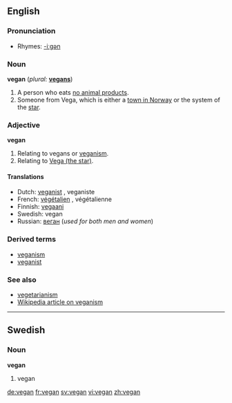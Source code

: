 ==English==

===Pronunciation===
*Rhymes: [[Rhymes:English:-iːɡən|-iːɡən]]

===Noun===
'''vegan''' (''plural:'' '''[[vegans]]''')
# A person who eats [[w:Vegan|no animal product]]s.
# Someone from Vega, which is either a [[w:Vega, Norway|town in Norway]] or the system of the [[w:Vega|star]].

===Adjective===
'''vegan'''
# Relating to vegans or [[veganism]].
# Relating to [[w:Vega (disambiguation)|Vega (the star)]].

====Translations====
*Dutch: [[veganist]] {{m}}, veganiste {{f}}
*French: [[végétalien]] {{m}}, végétalienne {{f}}
*Finnish: [[vegaani]]<!--is this for "vegan" or "veganism"?-->
*Swedish: vegan
*Russian: [[веган]] {{m}} (''used for both men and women'')

===Derived terms===
*[[veganism]]
*[[veganist]]

===See also===
*[[vegetarianism]]
*[[w:veganism|Wikipedia article on veganism]]

----
==Swedish==
===Noun===
'''vegan'''

# vegan

[[de:vegan]]
[[fr:vegan]]
[[sv:vegan]]
[[vi:vegan]]
[[zh:vegan]]